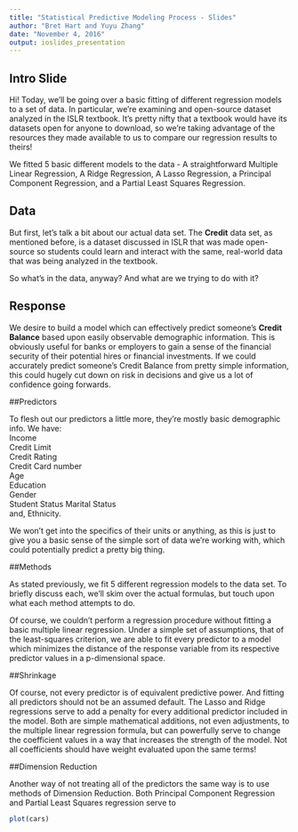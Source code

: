 ---
title: "Statistical Predictive Modeling Process - Slides"
author: "Bret Hart and Yuyu Zhang"
date: "November 4, 2016"
output: ioslides_presentation
---


## Intro Slide

Hi! Today, we'll be going over a basic fitting of different regression models to a set of data. In particular, we're examining and open-source dataset analyzed in the ISLR textbook. It's pretty nifty that a textbook would have its datasets open for anyone to download, so we're taking advantage of the resources they made available to us to compare our regression results to theirs!

We fitted 5 basic different models to the data - A straightforward Multiple Linear Regression, A Ridge Regression, A Lasso Regression, a Principal Component Regression, and a Partial Least Squares Regression.

## Data 

But first, let's talk a bit about our actual data set. The **Credit** data set, as mentioned before, is a dataset discussed in ISLR that was made open-source so students could learn and interact with the same, real-world data that was being analyzed in the textbook. 

So what's in the data, anyway? And what are we trying to do with it?

## Response 

We desire to build a model which can effectively predict someone's **Credit Balance** based upon easily observable demographic information. This is obviously useful for banks or employers to gain a sense of the financial security of their potential hires or financial investments. If we could accurately predict someone's Credit Balance from pretty simple information, this could hugely cut down on risk in decisions and give us a lot of confidence going forwards.

##Predictors

To flesh out our predictors a little more, they're mostly basic demographic info. We have:  
Income  
Credit Limit  
Credit Rating  
Credit Card number  
Age  
Education  
Gender  
Student Status
Marital Status  
and, Ethnicity.    

We won't get into the specifics of their units or anything, as this is just to give you a basic sense of the simple sort of data we're working with, which could potentially predict a pretty big thing.




##Methods 

As stated previously, we fit 5 different regression models to the data set. To briefly discuss each, we'll skim over the actual formulas, but touch upon what each method attempts to do.

Of course, we couldn't perform a regression procedure without fitting a basic multiple linear regression. Under a simple set of assumptions, that of the least-squares criterion, we are able to fit every predictor to a model which minimizes the distance of the response variable from its respective predictor values in a p-dimensional space.

##Shrinkage

Of course, not every predictor is of equivalent predictive power. And fitting all predictors should not be an assumed default. The Lasso and Ridge regressions serve to add a penalty for every additional predictor included in the model. Both are simple mathematical additions, not even adjustments, to the multiple linear regression formula, but can powerfully serve to change the coefficient values in a way that increases the strength of the model. Not all coefficients should have weight evaluated upon the same terms!

##Dimension Reduction

Another way of not treating all of the predictors the same way is to use methods of Dimension Reduction. Both Principal Component Regression and Partial Least Squares regression serve to 


```{r, echo=FALSE}
plot(cars)
```

